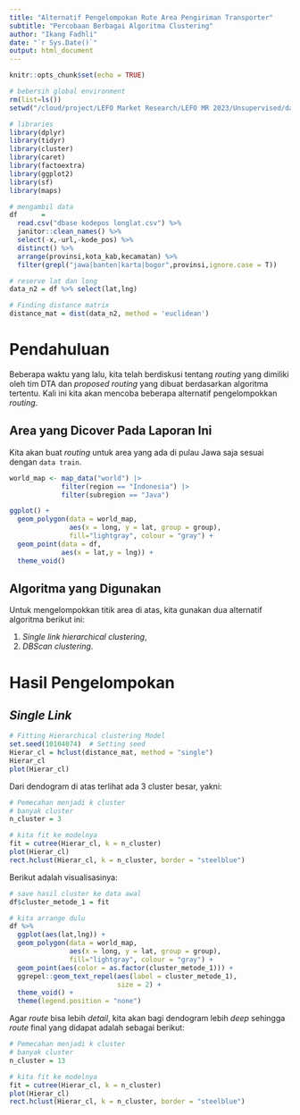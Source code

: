 ```yaml
---
title: "Alternatif Pengelompokan Rute Area Pengiriman Transporter"
subtitle: "Percobaan Berbagai Algoritma Clustering"
author: "Ikang Fadhli"
date: "`r Sys.Date()`"
output: html_document
---
```


```r
knitr::opts_chunk$set(echo = TRUE)

# bebersih global environment
rm(list=ls())
setwd("/cloud/project/LEFO Market Research/LEFO MR 2023/Unsupervised/data kodepos dan longlat")

# libraries
library(dplyr)
library(tidyr)
library(cluster)
library(caret)
library(factoextra)
library(ggplot2)
library(sf)
library(maps)

# mengambil data
df      = 
  read.csv("dbase kodepos longlat.csv") %>%
  janitor::clean_names() %>%
  select(-x,-url,-kode_pos) %>% 
  distinct() %>% 
  arrange(provinsi,kota_kab,kecamatan) %>% 
  filter(grepl("jawa|banten|karta|bogor",provinsi,ignore.case = T))

# reserve lat dan long
data_n2 = df %>% select(lat,lng)

# Finding distance matrix
distance_mat = dist(data_n2, method = 'euclidean')
```

# Pendahuluan

Beberapa waktu yang lalu, kita telah berdiskusi tentang _routing_ yang dimiliki oleh tim DTA dan _proposed routing_ yang dibuat berdasarkan algoritma tertentu. Kali ini kita akan mencoba beberapa alternatif pengelompokkan _routing_.

## Area yang Dicover Pada Laporan Ini

Kita akan buat _routing_ untuk area yang ada di pulau Jawa saja sesuai dengan `data train`.

```r
world_map <- map_data("world") |> 
             filter(region == "Indonesia") |>
             filter(subregion == "Java")

ggplot() +
  geom_polygon(data = world_map,
               aes(x = long, y = lat, group = group),
               fill="lightgray", colour = "gray") +
  geom_point(data = df,
             aes(x = lat,y = lng)) +
  theme_void()
```

## Algoritma yang Digunakan

Untuk mengelompokkan titik area di atas, kita gunakan dua alternatif algoritma berikut ini:

1. _Single link hierarchical clustering_,
1. _DBScan clustering_.

# Hasil Pengelompokan

## _Single Link_

```r
# Fitting Hierarchical clustering Model
set.seed(10104074)  # Setting seed
Hierar_cl = hclust(distance_mat, method = "single")
Hierar_cl
plot(Hierar_cl)
```

Dari dendogram di atas terlihat ada 3 cluster besar, yakni:

```r
# Pemecahan menjadi k cluster
# banyak cluster
n_cluster = 3

# kita fit ke modelnya
fit = cutree(Hierar_cl, k = n_cluster)
plot(Hierar_cl)
rect.hclust(Hierar_cl, k = n_cluster, border = "steelblue")
```

Berikut adalah visualisasinya:

```r
# save hasil cluster ke data awal
df$cluster_metode_1 = fit

# kita arrange dulu
df %>% 
  ggplot(aes(lat,lng)) +
  geom_polygon(data = world_map,
               aes(x = long, y = lat, group = group),
               fill="lightgray", colour = "gray") +
  geom_point(aes(color = as.factor(cluster_metode_1))) +
  ggrepel::geom_text_repel(aes(label = cluster_metode_1),
                           size = 2) +
  theme_void() +
  theme(legend.position = "none")
```

Agar _route_ bisa lebih _detail_, kita akan bagi dendogram lebih _deep_ sehingga _route_ final yang didapat adalah sebagai berikut:

```r
# Pemecahan menjadi k cluster
# banyak cluster
n_cluster = 13

# kita fit ke modelnya
fit = cutree(Hierar_cl, k = n_cluster)
plot(Hierar_cl)
rect.hclust(Hierar_cl, k = n_cluster, border = "steelblue")
```
